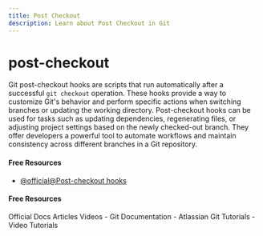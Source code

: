 ```yaml
---
title: Post Checkout
description: Learn about Post Checkout in Git
---
```


# post-checkout

Git post-checkout hooks are scripts that run automatically after a successful `git checkout` operation. These hooks provide a way to customize Git's behavior and perform specific actions when switching branches or updating the working directory. Post-checkout hooks can be used for tasks such as updating dependencies, regenerating files, or adjusting project settings based on the newly checked-out branch. They offer developers a powerful tool to automate workflows and maintain consistency across different branches in a Git repository.

#### Free Resources

- [@official@Post-checkout hooks](https://git-scm.com/docs/githooks#_post_checkout)

#### Free Resources

<Tabs defaultValue="official">
<TabsList>
<TabsTrigger value="official">Official Docs</TabsTrigger>
<TabsTrigger value="article">Articles</TabsTrigger>
<TabsTrigger value="video">Videos</TabsTrigger>
</TabsList>

<TabsContent value="official">
- <Link href="https://git-scm.com/docs">Git Documentation</Link>
</TabsContent>
<TabsContent value="article">
- <Link href="https://www.atlassian.com/git/tutorials">Atlassian Git Tutorials</Link>
</TabsContent>
<TabsContent value="video">
- <Link href="https://www.youtube.com/results?search_query=git+post-checkout+tutorial">Video Tutorials</Link>
</TabsContent>
</Tabs>

